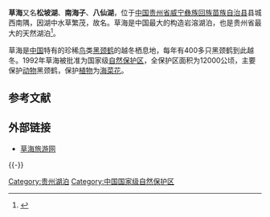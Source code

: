 {{Otheruses|草海 (云南)|other = 云南省鹤庆县的同名湖泊}}
{{Infobox_lake
|湖泊名稱 = 草海
|湖泊照片 = Caohai lake.jpg
|湖泊照片標題 = 草海北岸
|測深圖 =
|測深圖標題 =
|湖泊所在地 = [[中国|中国]][[贵州|贵州]]
|座標 = {{coord|26|50|50|N|104|14|27|E|display=inline,title|scale:100000}}
|湖泊類別 = 淡水湖
|流入 = 
|流出 =
|集水區面積 = 127平方公里
|集水區國家 = {{PRC}}
|湖泊長度 = 14.2公里
|湖泊闊度 = 最大6.2公里<br />平均1.76公里
|湖泊面積 = 25平方公里
|平均深度 = 2.4米
|最深深度 = 5米
|水體體積 = 0.6×10<sup>8</sup> m<sup>3</sup>
|湖水停留時間 =
|湖岸線長度 = 
|海拔高度 = 2171米
|湖中島嶼 =
|湖邊城鎮 = [[草海镇_(威宁县)|草海镇]]
}}

'''草海'''又名'''松坡湖'''、'''南海子'''、'''八仙湖'''，位于[[中国|中国]][[贵州省|贵州省]][[威宁彝族回族苗族自治县|威宁彝族回族苗族自治县]]县城西南隅，因湖中水草繁茂，故名。草海是中国最大的构造岩溶湖泊，也是贵州省最大的天然湖泊<ref>{{cite book zh |author = 王苏民 窦鸿身 |title = 中国湖泊志 |format = M |edition = 1 |location = 北京 |publisher = 科学出版社 |date = 1998 |pages = 561 |id = ISBN 978-7-03-006706-7}}</ref>。

草海是[[中国|中国]]特有的珍稀[[鸟|鸟]]类[[黑颈鹤|黑颈鹤]]的越冬栖息地，每年有400多只黑颈鹤到此越冬。1992年草海被批准为国家级[[自然保护区|自然保护区]]，全保护区面积为12000公顷，主要保护[[动物|动物]]黑颈鹤，保护[[植物|植物]]为[[海菜花|海菜花]]。

==参考文献==
{{Reflist}}

==外部链接==
*[https://web.archive.org/web/20120401173207/http://www.gzwngd.com.cn/ly/ 草海旅游网]

{{-}}
{{Lakes in Yunnan-Guizhou Plateau}}
{{Important wetlands of China}}
{{中华人民共和国国家级自然保护区}}
{{Guizhou topics}}

[[Category:贵州湖泊|Category:贵州湖泊]]
[[Category:中国国家级自然保护区|Category:中国国家级自然保护区]]